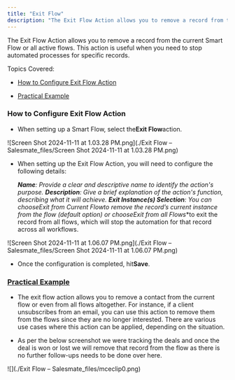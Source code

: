 ```yaml
---
title: "Exit Flow"
description: "The Exit Flow Action allows you to remove a record from the current Smart Flow or all active flows. This action is useful when you need to stop automa..."
---
```


The Exit Flow Action allows you to remove a record from the current Smart Flow or all active flows. This action is useful when you need to stop automated processes for specific records.

Topics Covered:


*   [How to Configure Exit Flow Action](https://support.salesmate.io/hc/en-us/articles/38138458679577-Exit-Flow#h_01J9A1AA74WA2E18G52SW877W7)

*   [Practical Example](https://support.salesmate.io/hc/en-us/articles/38138458679577-Exit-Flow#h_01J9A1APSPVKW60HRC7S5A232P)


### How to Configure Exit Flow Action


*   When setting up a Smart Flow, select the**Exit Flow**action.

![Screen Shot 2024-11-11 at 1.03.28 PM.png](./Exit Flow – Salesmate_files/Screen Shot 2024-11-11 at 1.03.28 PM.png)


*   When setting up the Exit Flow Action, you will need to configure the following details:

    ***Name**: Provide a clear and descriptive name to identify the action's purpose.
    ***Description**: Give a brief explanation of the action's function, describing what it will achieve.
    ***Exit Instance(s) Selection**: You can choose**Exit from Current Flow**to remove the record’s current instance from the flow (default option) or choose**Exit from all Flows**to exit the record from all flows, which will stop the automation for that record across all workflows.

![Screen Shot 2024-11-11 at 1.06.07 PM.png](./Exit Flow – Salesmate_files/Screen Shot 2024-11-11 at 1.06.07 PM.png)


*   Once the configuration is completed, hit**Save**.


### [Practical Example](https://support.salesmate.io/hc/en-us/articles/38138458679577-Exit-Flow#h_01J9A1APSPVKW60HRC7S5A232P)


*   The exit flow action allows you to remove a contact from the current flow or even from all flows altogether. For instance, if a client unsubscribes from an email, you can use this action to remove them from the flows since they are no longer interested. There are various use cases where this action can be applied, depending on the situation.

*   As per the below screenshot we were tracking the deals and once the deal is won or lost we will remove that record from the flow as there is no further follow-ups needs to be done over here.

![](./Exit Flow – Salesmate_files/mceclip0.png)
